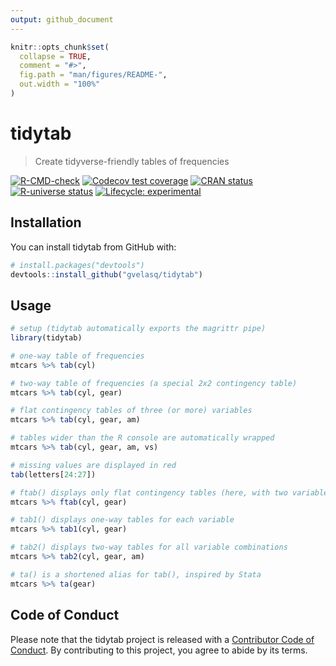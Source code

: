 ```yaml
---
output: github_document
---
```


<!-- README.md is generated from README.Rmd. Please edit that file -->

```r
knitr::opts_chunk$set(
  collapse = TRUE,
  comment = "#>",
  fig.path = "man/figures/README-",
  out.width = "100%"
)
```

# tidytab

> Create tidyverse-friendly tables of frequencies

<!-- badges: start -->
[![R-CMD-check](https://github.com/gvelasq/tidytab/actions/workflows/R-CMD-check.yaml/badge.svg?branch=main)](https://github.com/gvelasq/tidytab/actions/workflows/R-CMD-check.yaml)
[![Codecov test coverage](https://codecov.io/gh/gvelasq/tidytab/branch/main/graph/badge.svg)](https://codecov.io/gh/gvelasq/tidytab?branch=main)
[![CRAN status](https://www.r-pkg.org/badges/version/tidytab)](https://cran.r-project.org/package=tidytab)
[![R-universe status](https://gvelasq.r-universe.dev/badges/tidytab)](https://gvelasq.r-universe.dev/tidytab)
[![Lifecycle: experimental](https://img.shields.io/badge/lifecycle-experimental-orange.svg)](https://lifecycle.r-lib.org/articles/stages.html#experimental)
<!-- badges: end -->

## Installation

You can install tidytab from GitHub with:

```r
# install.packages("devtools")
devtools::install_github("gvelasq/tidytab")
```

## Usage

```r
# setup (tidytab automatically exports the magrittr pipe)
library(tidytab)

# one-way table of frequencies
mtcars %>% tab(cyl)

# two-way table of frequencies (a special 2x2 contingency table)
mtcars %>% tab(cyl, gear)

# flat contingency tables of three (or more) variables
mtcars %>% tab(cyl, gear, am)

# tables wider than the R console are automatically wrapped
mtcars %>% tab(cyl, gear, am, vs)

# missing values are displayed in red
tab(letters[24:27])

# ftab() displays only flat contingency tables (here, with two variables)
mtcars %>% ftab(cyl, gear)

# tab1() displays one-way tables for each variable
mtcars %>% tab1(cyl, gear)

# tab2() displays two-way tables for all variable combinations
mtcars %>% tab2(cyl, gear, am)

# ta() is a shortened alias for tab(), inspired by Stata
mtcars %>% ta(gear)
```

## Code of Conduct

Please note that the tidytab project is released with a [Contributor Code of Conduct](https://gvelasq.github.io/tidytab/CODE_OF_CONDUCT.html). By contributing to this project, you agree to abide by its terms.

